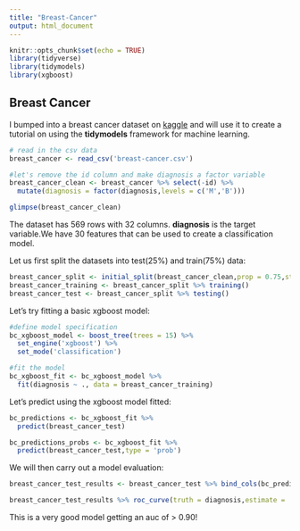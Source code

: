 ```yaml
---
title: "Breast-Cancer"
output: html_document
---
```


```r
knitr::opts_chunk$set(echo = TRUE)
library(tidyverse)
library(tidymodels)
library(xgboost)
```

## Breast Cancer

I bumped into a breast cancer dataset on [kaggle](https://www.kaggle.com/yasserh/breast-cancer-dataset) and will use
it to create a tutorial on using the **tidymodels** framework for machine learning.

```r
# read in the csv data
breast_cancer <- read_csv('breast-cancer.csv')

#let's remove the id column and make diagnosis a factor variable
breast_cancer_clean <- breast_cancer %>% select(-id) %>% 
  mutate(diagnosis = factor(diagnosis,levels = c('M','B')))

glimpse(breast_cancer_clean)
```
 The dataset has 569 rows with 32 columns. **diagnosis** is the target variable.We have 30 features that can be used
 to create a classification model.
 
 Let us first split the datasets into test(25%) and train(75%) data:
```r
breast_cancer_split <- initial_split(breast_cancer_clean,prop = 0.75,strata = diagnosis)
breast_cancer_training <- breast_cancer_split %>% training()
breast_cancer_test <- breast_cancer_split %>% testing()
```
 
Let's try fitting a basic xgboost model:

```r
#define model specification
bc_xgboost_model <- boost_tree(trees = 15) %>% 
  set_engine('xgboost') %>% 
  set_mode('classification')

#fit the model 
bc_xgboost_fit <- bc_xgboost_model %>% 
  fit(diagnosis ~ ., data = breast_cancer_training)

```

Let's predict using the xgboost model fitted:

```r
bc_predictions <- bc_xgboost_fit %>% 
  predict(breast_cancer_test)

bc_predictions_probs <- bc_xgboost_fit %>% 
  predict(breast_cancer_test,type = 'prob')

```

We will then carry out a model evaluation:

```r
breast_cancer_test_results <- breast_cancer_test %>% bind_cols(bc_predictions,bc_predictions_probs)

breast_cancer_test_results %>% roc_curve(truth = diagnosis,estimate = .pred_M) %>% autoplot()

```


This is a very good model getting an auc of > 0.90!